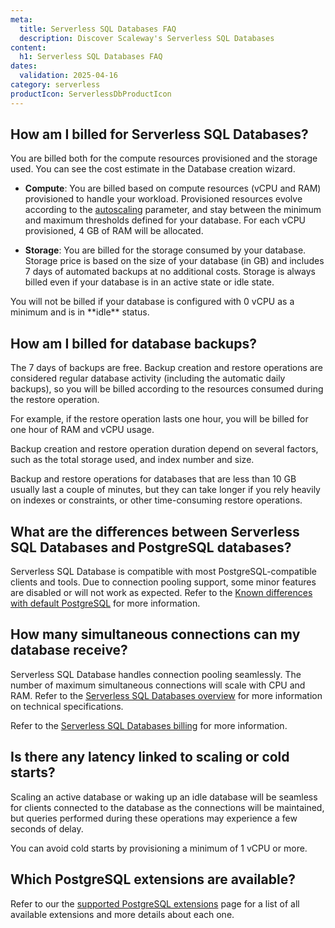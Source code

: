 ```yaml
---
meta:
  title: Serverless SQL Databases FAQ
  description: Discover Scaleway's Serverless SQL Databases
content:
  h1: Serverless SQL Databases FAQ
dates:
  validation: 2025-04-16
category: serverless
productIcon: ServerlessDbProductIcon
---
```


## How am I billed for Serverless SQL Databases?

You are billed both for the compute resources provisioned and the storage used. You can see the cost estimate in the Database creation wizard.

  - **Compute**: You are billed based on compute resources (vCPU and RAM) provisioned to handle your workload. Provisioned resources evolve according to the [autoscaling](/serverless-sql-databases/reference-content/serverless-sql-databases-overview/#autoscaling) parameter, and stay between the minimum and maximum thresholds defined for your database. For each vCPU provisioned, 4 GB of RAM will be allocated.

  - **Storage**: You are billed for the storage consumed by your database. Storage price is based on the size of your database (in GB) and includes 7 days of automated backups at no additional costs. Storage is always billed even if your database is in an active state or idle state.

  <Message type="note">
    You will not be billed if your database is configured with 0 vCPU as a minimum and is in **idle** status.
  </Message>

## How am I billed for database backups?

The 7 days of backups are free. Backup creation and restore operations are considered regular database activity (including the automatic daily backups), so you will be billed according to the resources consumed during the restore operation.

For example, if the restore operation lasts one hour, you will be billed for one hour of RAM and vCPU usage.

Backup creation and restore operation duration depend on several factors, such as the total storage used, and index number and size.

Backup and restore operations for databases that are less than 10 GB usually last a couple of minutes, but they can take longer if you rely heavily on indexes or constraints, or other time-consuming restore operations.

## What are the differences between Serverless SQL Databases and PostgreSQL databases?

Serverless SQL Database is compatible with most PostgreSQL-compatible clients and tools. Due to connection pooling support, some minor features are disabled or will not work as expected. Refer to the [Known differences with default PostgreSQL](/serverless-sql-databases/reference-content/known-differences/) for more information.

## How many simultaneous connections can my database receive?

Serverless SQL Database handles connection pooling seamlessly. The number of maximum simultaneous connections will scale with CPU and RAM. Refer to the [Serverless SQL Databases overview](/serverless-sql-databases/reference-content/serverless-sql-databases-overview/) for more information on technical specifications.

Refer to the [Serverless SQL Databases billing](/serverless-sql-databases/faq/#how-am-i-billed-for-serverless-sql-databases) for more information.

## Is there any latency linked to scaling or cold starts?

Scaling an active database or waking up an idle database will be seamless for clients connected to the database as the connections will be maintained, but queries performed during these operations may experience a few seconds of delay.

You can avoid cold starts by provisioning a minimum of 1 vCPU or more.

## Which PostgreSQL extensions are available?

Refer to our the [supported PostgreSQL extensions](/serverless-sql-databases/reference-content/supported-postgresql-extensions/) page for a list of all available extensions and more details about each one.
